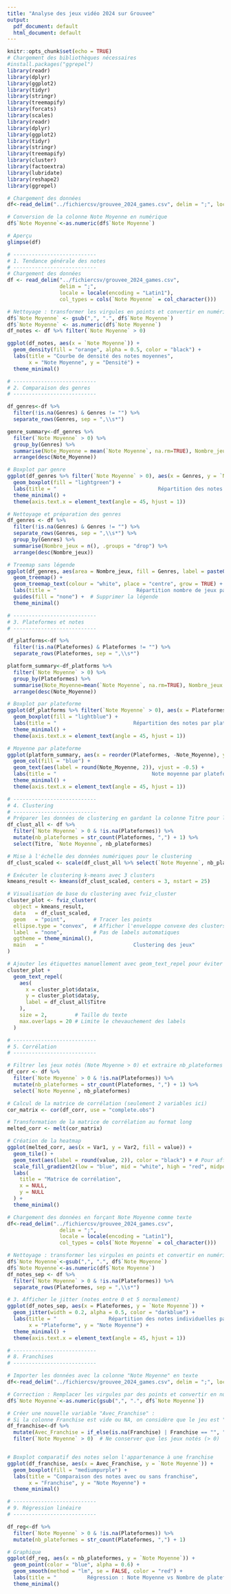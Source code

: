```yaml
---
title: "Analyse des jeux vidéo 2024 sur Grouvee"
output:
  pdf_document: default
  html_document: default
---
```


```r
knitr::opts_chunk$set(echo = TRUE)
# Chargement des bibliothèques nécessaires
#install.packages("ggrepel")
library(readr)
library(dplyr)
library(ggplot2)
library(tidyr)
library(stringr)
library(treemapify)
library(forcats)
library(scales)
library(readr)
library(dplyr)
library(ggplot2)
library(tidyr)
library(stringr)
library(treemapify)
library(cluster)
library(factoextra)
library(lubridate)
library(reshape2)
library(ggrepel)
```


```r
# Chargement des données
df<-read_delim("../fichiercsv/grouvee_2024_games.csv", delim = ";", locale = locale(encoding="Latin1"), show_col_types = FALSE)

# Conversion de la colonne Note Moyenne en numérique
df$`Note Moyenne`<-as.numeric(df$`Note Moyenne`)

# Aperçu
glimpse(df)

```


```r
# ---------------------------
# 1. Tendance générale des notes
# ---------------------------
# Chargement des données
df <- read_delim("../fichiercsv/grouvee_2024_games.csv",
                 delim = ";",
                 locale = locale(encoding = "Latin1"),
                 col_types = cols(`Note Moyenne` = col_character()))

# Nettoyage : transformer les virgules en points et convertir en numérique
df$`Note Moyenne` <- gsub(",", ".", df$`Note Moyenne`)
df$`Note Moyenne` <- as.numeric(df$`Note Moyenne`)
df_notes <- df %>% filter(`Note Moyenne` > 0)

ggplot(df_notes, aes(x = `Note Moyenne`)) +
  geom_density(fill = "orange", alpha = 0.5, color = "black") +
  labs(title = "Courbe de densité des notes moyennes",
       x = "Note Moyenne", y = "Densité") +
  theme_minimal()
```


```r
# ---------------------------
# 2. Comparaison des genres
# ---------------------------

df_genres<-df %>%
  filter(!is.na(Genres) & Genres != "") %>%
  separate_rows(Genres, sep = ",\\s*")

genre_summary<-df_genres %>%
  filter(`Note Moyenne` > 0) %>%
  group_by(Genres) %>%
  summarise(Note_Moyenne = mean(`Note Moyenne`, na.rm=TRUE), Nombre_jeux = n(), .groups = "drop") %>%
  arrange(desc(Note_Moyenne))

# Boxplot par genre
ggplot(df_genres %>% filter(`Note Moyenne` > 0), aes(x = Genres, y = `Note Moyenne`)) +
  geom_boxplot(fill = "lightgreen") +
  labs(title = "                                 Répartition des notes par genre", x = "Genre", y = "Note Moyenne") +
  theme_minimal() +
  theme(axis.text.x = element_text(angle = 45, hjust = 1))
```

```r
# Nettoyage et préparation des genres
df_genres <- df %>%
  filter(!is.na(Genres) & Genres != "") %>%
  separate_rows(Genres, sep = ",\\s*") %>%
  group_by(Genres) %>%
  summarise(Nombre_jeux = n(), .groups = "drop") %>%
  arrange(desc(Nombre_jeux))

# Treemap sans légende
ggplot(df_genres, aes(area = Nombre_jeux, fill = Genres, label = paste0(Genres, "\n", Nombre_jeux))) +
  geom_treemap() +
  geom_treemap_text(colour = "white", place = "centre", grow = TRUE) +
  labs(title = "                          Répartition nombre de jeux par genre (Treemap)") +
  guides(fill = "none") +  # Supprimer la légende
  theme_minimal()
```


```r
# ---------------------------
# 3. Plateformes et notes
# ---------------------------

df_platforms<-df %>%
  filter(!is.na(Plateformes) & Plateformes != "") %>%
  separate_rows(Plateformes, sep = ",\\s*")

platform_summary<-df_platforms %>%
  filter(`Note Moyenne` > 0) %>%
  group_by(Plateformes) %>%
  summarise(Note_Moyenne=mean(`Note Moyenne`, na.rm=TRUE), Nombre_jeux = n(), .groups = "drop") %>%
  arrange(desc(Note_Moyenne))

# Boxplot par plateforme
ggplot(df_platforms %>% filter(`Note Moyenne` > 0), aes(x = Plateformes, y = `Note Moyenne`)) +
  geom_boxplot(fill = "lightblue") +
  labs(title = "                         Répartition des notes par plateforme", x = "Plateforme", y = "Note Moyenne") +
  theme_minimal() +
  theme(axis.text.x = element_text(angle = 45, hjust = 1))

# Moyenne par plateforme
ggplot(platform_summary, aes(x = reorder(Plateformes, -Note_Moyenne), y = Note_Moyenne)) +
  geom_col(fill = "blue") +
  geom_text(aes(label = round(Note_Moyenne, 2)), vjust = -0.5) +
  labs(title = "                               Note moyenne par plateforme", x = "Plateforme", y = "Note Moyenne") +
  theme_minimal() +
  theme(axis.text.x = element_text(angle = 45, hjust = 1))
```


```r
# ---------------------------
# 4. Clustering
# ---------------------------
# Préparer les données de clustering en gardant la colonne Titre pour les étiquettes
df_clust_all <- df %>%
  filter(`Note Moyenne` > 0 & !is.na(Plateformes)) %>%
  mutate(nb_plateformes = str_count(Plateformes, ",") + 1) %>%
  select(Titre, `Note Moyenne`, nb_plateformes)

# Mise à l'échelle des données numériques pour le clustering
df_clust_scaled <- scale(df_clust_all %>% select(`Note Moyenne`, nb_plateformes))

# Exécuter le clustering k-means avec 3 clusters
kmeans_result <- kmeans(df_clust_scaled, centers = 3, nstart = 25)

# Visualisation de base du clustering avec fviz_cluster
cluster_plot <- fviz_cluster(
  object = kmeans_result,
  data   = df_clust_scaled,
  geom   = "point",         # Tracer les points
  ellipse.type = "convex",  # Afficher l'enveloppe convexe des clusters
  label  = "none",          # Pas de labels automatiques
  ggtheme = theme_minimal(),
  main   = "                             Clustering des jeux"
)

# Ajouter les étiquettes manuellement avec geom_text_repel pour éviter le chevauchement
cluster_plot + 
  geom_text_repel(
    aes(
      x = cluster_plot$data$x,
      y = cluster_plot$data$y,
      label = df_clust_all$Titre
    ),
    size = 2,         # Taille du texte
    max.overlaps = 20 # Limite le chevauchement des labels
  )
```



```r
# ---------------------------
# 5. Corrélation
# ---------------------------

# Filtrer les jeux notés (Note Moyenne > 0) et extraire nb_plateformes
df_corr <- df %>%
  filter(`Note Moyenne` > 0 & !is.na(Plateformes)) %>%
  mutate(nb_plateformes = str_count(Plateformes, ",") + 1) %>%
  select(`Note Moyenne`, nb_plateformes)

# Calcul de la matrice de corrélation (seulement 2 variables ici)
cor_matrix <- cor(df_corr, use = "complete.obs")

# Transformation de la matrice de corrélation au format long
melted_corr <- melt(cor_matrix)

# Création de la heatmap
ggplot(melted_corr, aes(x = Var1, y = Var2, fill = value)) +
  geom_tile() +
  geom_text(aes(label = round(value, 2)), color = "black") + # Pour afficher la valeur numérique
  scale_fill_gradient2(low = "blue", mid = "white", high = "red", midpoint = 0) +
  labs(
    title = "Matrice de corrélation",
    x = NULL, 
    y = NULL
  ) +
  theme_minimal()
```


```r
# Chargement des données en forçant Note Moyenne comme texte
df<-read_delim("../fichiercsv/grouvee_2024_games.csv",
                 delim = ";",
                 locale = locale(encoding = "Latin1"),
                 col_types = cols(`Note Moyenne` = col_character()))

# Nettoyage : transformer les virgules en points et convertir en numérique
df$`Note Moyenne`<-gsub(",", ".", df$`Note Moyenne`)
df$`Note Moyenne`<-as.numeric(df$`Note Moyenne`)
df_notes_sep <- df %>%
  filter(`Note Moyenne` > 0 & !is.na(Plateformes)) %>%
  separate_rows(Plateformes, sep = ",\\s*")

# 3. Afficher le jitter (notes entre 0 et 5 normalement)
ggplot(df_notes_sep, aes(x = Plateformes, y = `Note Moyenne`)) +
  geom_jitter(width = 0.2, alpha = 0.5, color = "darkblue") +
  labs(title = "                 Répartition des notes individuelles par plateforme",
       x = "Plateforme", y = "Note Moyenne") +
  theme_minimal() +
  theme(axis.text.x = element_text(angle = 45, hjust = 1))
```

```r
# ---------------------------
# 8. Franchises
# ---------------------------

# Importer les données avec la colonne "Note Moyenne" en texte
df<-read_delim("../fichiercsv/grouvee_2024_games.csv", delim = ";", locale = locale(encoding = "Latin1"), col_types = cols(`Note Moyenne` = col_character()), show_col_types = FALSE)

# Correction : Remplacer les virgules par des points et convertir en numérique
df$`Note Moyenne`<-as.numeric(gsub(",", ".", df$`Note Moyenne`))

# Créer une nouvelle variable "Avec_Franchise" :
# Si la colonne Franchise est vide ou NA, on considère que le jeu est "Sans Franchise", sinon "Avec Franchise"
df_franchise<-df %>%
  mutate(Avec_Franchise = if_else(is.na(Franchise) | Franchise == "", "Sans Franchise", "Avec Franchise")) %>%
  filter(`Note Moyenne` > 0)  # Ne conserver que les jeux notés (> 0)


# Boxplot comparatif des notes selon l'appartenance à une franchise
ggplot(df_franchise, aes(x = Avec_Franchise, y = `Note Moyenne`)) +
  geom_boxplot(fill = "mediumpurple") +
  labs(title = "Comparaison des notes avec ou sans franchise",
       x = "Franchise", y = "Note Moyenne") +
  theme_minimal()

```

```r
# ---------------------------
# 9. Régression linéaire
# ---------------------------

df_reg<-df %>%
  filter(`Note Moyenne` > 0 & !is.na(Plateformes)) %>%
  mutate(nb_plateformes = str_count(Plateformes, ",") + 1)

# Graphique
ggplot(df_reg, aes(x = nb_plateformes, y = `Note Moyenne`)) +
  geom_point(color = "blue", alpha = 0.6) +
  geom_smooth(method = "lm", se = FALSE, color = "red") +
  labs(title = "          Régression : Note Moyenne vs Nombre de plateformes") +
  theme_minimal()
```